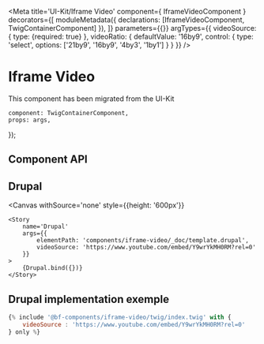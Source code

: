 
<Meta
    title='UI-Kit/Iframe Video'
    component={ IframeVideoComponent }
    decorators={[
        moduleMetadata({ declarations: [IframeVideoComponent, TwigContainerComponent] }),
    ]}
    parameters={{}}
    argTypes={{
        videoSource: {
            type: {required: true}
        },
        videoRatio: {
            defaultValue: '16by9',
            control: {
                type: 'select',
                options: ['21by9', '16by9', '4by3', '1by1']
            }
        }
    }}
/>

# Iframe Video

This component has been migrated from the UI-Kit


    component: TwigContainerComponent,
    props: args,
});

## Component API

<ArgsTable of={IframeVideoComponent}/>

## Drupal

<Canvas
    withSource='none'
    style={{height: '600px'}}
>
    <Story
        name='Drupal'
        args={{
            elementPath: 'components/iframe-video/_doc/template.drupal',
            videoSource: 'https://www.youtube.com/embed/Y9wrYkMH0RM?rel=0'
        }}
    >
        {Drupal.bind({})}
    </Story>
</Canvas>


## Drupal implementation exemple

```jsx
{% include '@bf-components/iframe-video/twig/index.twig' with {
    videoSource : 'https://www.youtube.com/embed/Y9wrYkMH0RM?rel=0'
} only %}
```